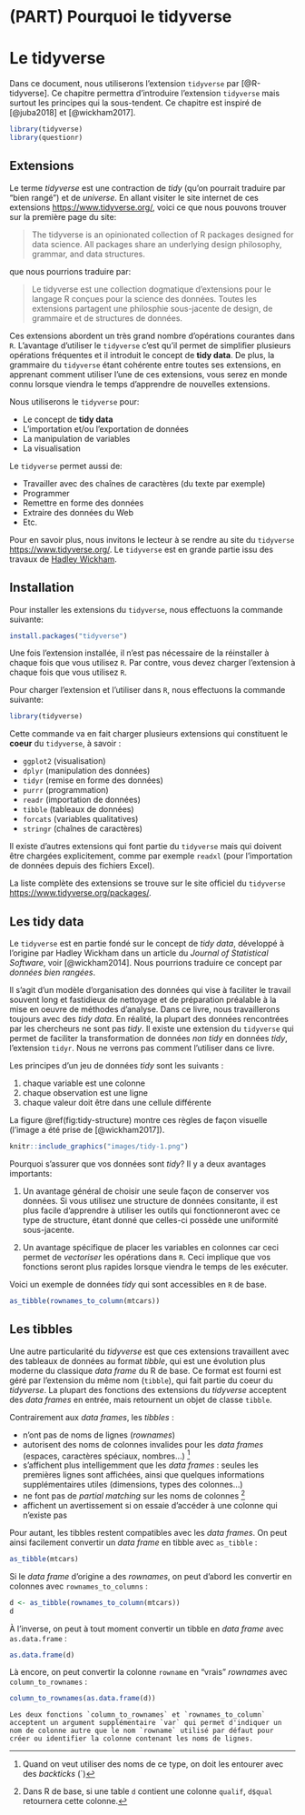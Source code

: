 # (PART) Pourquoi le tidyverse {-}

# Le tidyverse {#tidyverse}

Dans ce document, nous utiliserons l'extension  `tidyverse` par [@R-tidyverse]. Ce chapitre permettra d'introduire l'extension `tidyverse` mais surtout les principes qui la sous-tendent. Ce chapitre est inspiré de [@juba2018] et [@wickham2017].

```r
library(tidyverse)
library(questionr)
```

## Extensions

Le terme *tidyverse* est une contraction de *tidy* (qu'on pourrait traduire par "bien rangé") et de *universe*. En allant visiter le site internet de ces extensions [https://www.tidyverse.org/](https://www.tidyverse.org/), voici ce que nous pouvons trouver sur la première page du site:

> The tidyverse is an opinionated collection of R packages designed for data science. All packages share an underlying design philosophy, grammar, and data structures. 

que nous pourrions traduire par:

> Le tidyverse est une collection dogmatique d'extensions pour le langage R conçues pour la science des données. Toutes les extensions partagent une philosphie sous-jacente de design, de grammaire et de structures de données.

Ces extensions abordent un très grand nombre d'opérations courantes dans `R`. L'avantage d'utiliser le `tidyverse` c'est qu'il permet de simplifier plusieurs opérations fréquentes et il introduit le concept de **tidy data**. De plus, la grammaire du `tidyverse` étant cohérente entre toutes ses extensions, en apprenant comment utiliser l'une de ces extensions, vous serez en monde connu lorsque viendra le temps d'apprendre de nouvelles extensions.

Nous utiliserons le `tidyverse` pour:

- Le concept de **tidy data**
- L'importation et/ou l'exportation de données
- La manipulation de variables
- La visualisation

Le `tidyverse` permet aussi de:

- Travailler avec des chaînes de caractères (du texte par exemple)
- Programmer
- Remettre en forme des données
- Extraire des données du Web
- Etc.

Pour en savoir plus, nous invitons le lecteur à se rendre au site du `tidyverse` [https://www.tidyverse.org/](https://www.tidyverse.org/). Le `tidyverse` est en grande partie issu des travaux de [Hadley Wickham](http://hadley.nz/).

## Installation

Pour installer les extensions du `tidyverse`, nous effectuons la commande suivante:

```r
install.packages("tidyverse")
```

Une fois l'extension installée, il n'est pas nécessaire de la réinstaller à chaque fois que vous utilisez `R`. Par contre, vous devez charger l'extension à chaque fois que vous utilisez `R`.

Pour charger l'extension et l'utiliser dans `R`, nous effectuons la commande suivante:

```r
library(tidyverse)
```

Cette commande va en fait charger plusieurs extensions qui constituent le __coeur__ du `tidyverse`, à savoir :

- `ggplot2` (visualisation)
- `dplyr` (manipulation des données)
- `tidyr` (remise en forme des données)
- `purrr` (programmation)
- `readr` (importation de données)
- `tibble` (tableaux de données)
- `forcats` (variables qualitatives)
- `stringr` (chaînes de caractères)

Il existe d'autres extensions qui font partie du `tidyverse` mais qui doivent être chargées explicitement, comme par exemple `readxl` (pour l'importation de données depuis des fichiers Excel).

La liste complète des extensions se trouve sur le site officiel du `tidyverse` [https://www.tidyverse.org/packages/](https://www.tidyverse.org/packages/).

## Les tidy data {#tidydata}

Le `tidyverse` est en partie fondé sur le concept de *tidy data*, développé à l'origine par Hadley Wickham dans un article du *Journal of Statistical Software*, voir [@wickham2014]. Nous pourrions traduire ce concept par *données bien rangées*.

Il s'agit d'un modèle d'organisation des données qui vise à faciliter le travail souvent long et fastidieux de nettoyage et de préparation préalable à la mise en oeuvre de méthodes d'analyse. Dans ce livre, nous travaillerons toujours avec des *tidy data*. En réalité, la plupart des données rencontrées par les chercheurs ne sont pas *tidy*. Il existe une extension du `tidyverse` qui permet de faciliter la transformation de données *non tidy* en données *tidy*, l'extension `tidyr`. Nous ne verrons pas comment l'utiliser dans ce livre.

Les principes d'un jeu de données *tidy* sont les suivants :

1. chaque variable est une colonne
2. chaque observation est une ligne
3. chaque valeur doit être dans une cellule différente

La figure \@ref(fig:tidy-structure) montre ces règles de façon visuelle (l'image a été prise de [@wickham2017]).

```r
knitr::include_graphics("images/tidy-1.png")
```

Pourquoi s'assurer que vos données sont *tidy*? Il y a deux avantages importants:

1. Un avantage général de choisir une seule façon de conserver vos données.
   Si vous utilisez une structure de données consitante, il est plus facile
   d'apprendre à utiliser les outils qui fonctionneront avec ce type de 
   structure, étant donné que celles-ci possède une uniformité sous-jacente.
   
1. Un avantage spécifique de placer les variables en colonnes car ceci permet 
   de *vectoriser* les opérations dans `R`. Ceci implique que vos fonctions seront plus
   rapides lorsque viendra le temps de les exécuter.
   
Voici un exemple de données *tidy* qui sont accessibles en `R` de base.

```r
as_tibble(rownames_to_column(mtcars))
```


## Les tibbles {#tibbles}

Une autre particularité du *tidyverse* est que ces extensions travaillent avec des tableaux de données au format *tibble*, qui est une évolution plus moderne du classique *data frame* du R de base. Ce format est fourni est géré par l'extension du même nom (`tibble`), qui fait partie du coeur du *tidyverse*. La plupart des fonctions des extensions du *tidyverse* acceptent des *data frames* en entrée, mais retournent un objet de classe `tibble`.

Contrairement aux *data frames*, les *tibbles* :

- n'ont pas de noms de lignes (*rownames*)
- autorisent des noms de colonnes invalides pour les *data frames* (espaces, caractères spéciaux, nombres...) ^[Quand on veut utiliser des noms de ce type, on doit les entourer avec des *backticks* (`)]
- s'affichent plus intelligemment que les *data frames* : seules les premières lignes sont affichées, ainsi que quelques informations supplémentaires utiles (dimensions, types des colonnes...)
- ne font pas de *partial matching* sur les noms de colonnes ^[Dans R de base, si une table `d` contient une colonne `qualif`, `d$qual` retournera cette colonne.]
- affichent un avertissement si on essaie d'accéder à une colonne qui n'existe pas

Pour autant, les tibbles restent compatibles avec les *data frames*. On peut ainsi facilement convertir un *data frame* en tibble avec `as_tibble` :

```r
as_tibble(mtcars)
```

Si le *data frame* d'origine a des *rownames*, on peut d'abord les convertir en colonnes avec `rownames_to_columns` :

```r
d <- as_tibble(rownames_to_column(mtcars))
d
```

À l'inverse, on peut à tout moment convertir un tibble en *data frame* avec `as.data.frame` :

```r
as.data.frame(d)
```

Là encore, on peut convertir la colonne `rowname` en "vrais" *rownames* avec `column_to_rownames` :

```r
column_to_rownames(as.data.frame(d))
```

```block
Les deux fonctions `column_to_rownames` et `rownames_to_column` acceptent un argument supplémentaire `var` qui permet d'indiquer un nom de colonne autre que le nom `rowname` utilisé par défaut pour créer ou identifier la colonne contenant les noms de lignes.
```

